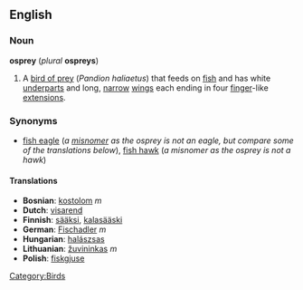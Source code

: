==English==
===Noun===
'''osprey''' (''plural'' '''ospreys''')

#A [[bird of prey]] (''Pandion haliaetus'') that feeds on [[fish]] and has white [[underparts]] and long, [[narrow]] [[wing]]s each ending in four [[finger]]-like [[extension]]s.

===Synonyms===
*[[fish eagle]] (''a [[misnomer]] as the osprey is not an eagle, but compare some of the translations below''), [[fish hawk]] (''a misnomer as the osprey is not a hawk'')

====Translations====
*'''Bosnian''': [[kostolom]] ''m''
*'''Dutch''': [[visarend]]
*'''Finnish''': [[sääksi]], [[kalasääski]]
*'''German''': [[Fischadler]] ''m''
*'''Hungarian''': [[halászsas]]
*'''Lithuanian''': [[žuvininkas]] ''m''
*'''Polish''': [[fiskgjuse]]

[[Category:Birds]]